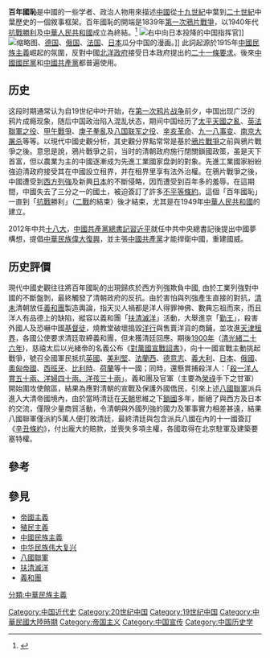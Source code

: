 {{weasel}}
'''百年國恥'''是中國的一些学者、政治人物用來描述[[中國|中國]]從[[十九世紀|十九世紀]]中葉到[[二十世紀|二十世紀]]中葉歷史的一個敘事框架。百年國恥的開端是1839年[[第一次鴉片戰爭|第一次鴉片戰爭]]，以1940年代[[中國抗日戰爭|抗戰勝利]]及[[中華人民共和國|中華人民共和國]]成立為終結。<ref>{{Cite journal | url=http://onlinelibrary.wiley.com/doi/10.1111/j.1976-5118.2010.01039.x/full | journal=Pacific Focus | volume=25 | title=''The “Century of Humiliation,” Then and Now: Chinese Perceptions of the International Order'' | author=Alison Adcock Kaufman | pages=1-33 | date=2010-03-11 | access-date=2014-11-09 | archive-date=2014-11-29 | archive-url=https://web.archive.org/web/20141129090255/http://onlinelibrary.wiley.com/doi/10.1111/j.1976-5118.2010.01039.x/full | dead-url=no }}{{en}}</ref>
[[File:Generals_Pyongyang_MigitaToshihide_October1894.jpg|右]]中向日本投降的中国指挥官]]
[[File:China_imperialism_cartoon.jpg|缩略图]]、[[德国|德国]]、[[俄国|俄国]]、[[法国|法国]]、[[日本|日本]]瓜分中国的漫画。]]
此詞起源於1915年[[中國民族主義|中國民族主義]]崛起的氛圍，反對中國[[北洋政府|北洋政府]]接受日本政府提出的[[二十一條要求|二十一條要求]]。後來[[中國國民黨|中國國民黨]]和[[中國共產黨|中國共產黨]]都普遍使用。

==历史==
这段时期通常认为自19世纪中叶开始，在[[第一次鸦片战争|第一次鸦片战争]]前夕，中国出现广泛的鸦片成瘾现象，随后中国政治陷入混乱状态，期间中国经历了[[太平天國之亂|太平天國之亂]]、[[第二次鴉片戰爭|英法聯軍之役]]、[[甲午戰爭|甲午戰爭]]、[[庚子拳亂|庚子拳亂]]及[[八国联军之役|八国联军之役]]、[[辛亥革命|辛亥革命]]、[[九一八事變|九一八事变]]、[[南京大屠殺|南京大屠杀]]等等。以現代中國史觀分析，其史觀分界點常常是基於[[鴉片戰爭|鴉片戰爭]]之前與鴉片戰爭之後。意思是說，鴉片戰爭之前，当时的清朝政府施行閉關鎖國政策，虽是天下首富，但以農業为主的中國逐漸成为先進工業國家盘剥的對象。先進工業國家紛紛強迫清政府接受其在中國設立租界，并在租界里享有法外治權。在鴉片戰爭之後，中國遭受到[[列強|西方列強]]及新興[[大日本帝國|日本]]的不斷侵略，因而遭受到百年多的羞辱。在這期間，中國失去了三分之一的國土，被迫簽訂了許多[[不平等條約|不平等條約]]。這個「百年國恥」一直到「[[中國抗日戰爭|抗戰]]勝利」（[[第二次世界大戰|二戰]]的結束）後才結束，尤其是在1949年[[中華人民共和國|中華人民共和國]]的建立。

2012年中共[[十八大|十八大]]，[[中國共產黨總書記|中國共產黨總書記]][[習近平|習近平]]就任中共中央總書記後提出中國夢構想，提倡[[中華民族偉大復興|中華民族偉大復興]]，並主張[[中國共產黨|中國共產黨]]才能捍衛中國，重建國威。

==历史評價==
現代中國史觀往往將百年國恥的出現歸疚於西方列強欺負中國, 由於工業列強對中國的不斷盤剝，最終觸發了清朝政府的反抗。由於害怕與列強產生直接的對抗，[[清未|清未]]清朝放任[[義和團|義和團]]製造輿論，指天災人禍都是洋人得罪神佛、數典忘祖而來，而且洋人有品德上的缺陷，縱容以義和團「[[扶清滅洋|扶清滅洋]]」活動，大舉進京「[[勤王|勤王]]」，殺害外國人及恐嚇中國[[基督徒|基督徒]]，燒教堂破壞搗毀[[洋行|洋行]]與售賣洋貨的商鋪，並攻進[[天津租界|天津租界]]，各國公使要求清廷取締義和團，但未獲清廷回應。期後[[1900年|1900年]]（[[光绪二十六年|清光緒二十六年]])，慈禧太后以光緒帝的名義公布《[[對萬國宣戰詔書|對萬國宣戰詔書]]》，向十一國宣戰主動挑起戰爭，號召全國軍民抵抗[[英國|英國]]、[[美国|美利堅]]、[[法蘭西|法蘭西]]、[[德意志|德意志]]、[[義大利|義大利]]、[[日本|日本]]、[[俄國|俄國]]、[[奧匈帝國|奧匈帝國]]、[[西班牙|西班牙]]、[[比利時|比利時]]、[[荷蘭|荷蘭]]等十一國；同時，還懸賞捕殺洋人：「[[八國聯軍|殺一洋人賞五十兩、洋婦四十兩、洋孩三十兩]]」。義和團及官軍（主要為[[榮祿|榮祿]]手下之甘軍）開始圍攻使館區，結果為應對清朝的宣戰及保護外國僑民，引來上述[[八國聯軍|八國聯軍]]派兵進入大清帝國境內，由於當時清廷在[[天朝|天朝]]思維之下[[鎖國|鎖國]]多年，斷絕了與西方及日本的交流，僅限少量商貿活動，令清朝與外國列強的國力及軍事實力相差甚遠，結果八國聯軍僅派約5萬人便打敗清廷，最終清廷與包含派兵八國在內的十一國簽訂《[[辛丑條約|辛丑條約]]》，付出龐大的賠款，並喪失多項主權，各國取得在北京駐軍及建築要塞特權。


==參考==
{{reflist}}

==參見==
* [[帝國主義|帝國主義]]
* [[殖民主義|殖民主義]]
* [[中國民族主義|中國民族主義]]
* [[中华民族伟大复兴|中华民族伟大复兴]]
* [[八國聯軍|八國聯軍]]
* [[扶清滅洋|扶清滅洋]]
* [[義和團|義和團]]

[[Category:中国近代史|Category:中国近代史]]
[[Category:20世纪中国|Category:20世纪中国]]
[[Category:19世纪中国|Category:19世纪中国]]
[[Category:中華民國大陸時期|Category:中華民國大陸時期]]
[[Category:帝国主义|Category:帝国主义]]
[[Category:中国宣传|Category:中国宣传]]
[[分類:中華民族主義|分類:中華民族主義]]
[[Category:中国历史学|Category:中国历史学]]